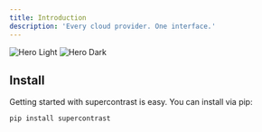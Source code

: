 ```yaml
---
title: Introduction
description: 'Every cloud provider. One interface.'
---
```


<img
  className="block dark:hidden"
  src="/images/hero-light.svg"
  alt="Hero Light"
/>
<img
  className="hidden dark:block"
  src="/images/hero-dark.svg"
  alt="Hero Dark"
/>

## Install

Getting started with supercontrast is easy. You can install via pip:

```bash
pip install supercontrast
```

